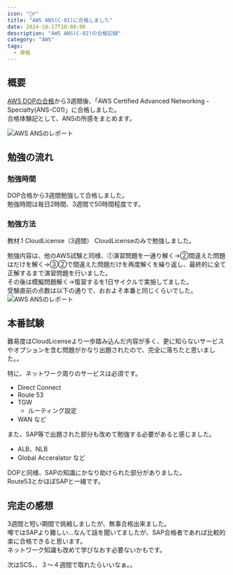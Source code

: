 ```yaml
---
icon: "🤷‍♂️"
title: "AWS ANS(C-01)に合格しました"
date: 2024-10-27T10:00:00
description: "AWS ANS(C-02)の合格記録"
category: "AWS"
tags:
  - 資格
---
```

## 概要
[AWS DOPの合格](https://sori883.dev/posts/aws_dop_c02_passrecord/)から3週間後、「AWS Certified Advanced Networking - Specialty(ANS-C01)」に合格しました。  
合格体験記として、ANSの所感をまとめます。  

![AWS ANSのレポート](./aws_ans_report.webp)

## 勉強の流れ
### 勉強時間
DOP合格から3週間勉強して合格しました。  
勉強時間は毎日2時間、3週間で50時間程度です。  

### 勉強方法
教材.1 CloudLicense（3週間）
CloudLicenseのみで勉強しました。  
<ExLinkCard url="https://cloud-license.com/" />

勉強内容は、他のAWS試験と同様、⓵演習問題を一通り解く→②間違えた問題はだけを解く→③②で間違えた問題だけを再度解くを繰り返し、最終的に全て正解するまで演習問題を行いました。    
その後は模擬問題解く→復習するを1日サイクルで実施してました。  
受験直前の点数は以下の通りで、おおよそ本番と同じくらいでした。  
![AWS ANSのレポート](./aws_ans_cl.webp)

## 本番試験
難易度はCloudLicenseより一歩踏み込んだ内容が多く、更に知らないサービスやオプションを含む問題がかなり出題されたので、完全に落ちたと思いました。。  

特に、ネットワーク周りのサービスは必須です。  
- Direct Connect
- Route 53
- TGW
  - ルーティング設定
- WAN
など  

また、SAP等で出題された部分も改めて勉強する必要があると感じました。  
- ALB、NLB
- Global Acceralator
など  

DOPと同様、SAPの知識にかなり助けられた部分がありました。  
Route53とかほぼSAPと一緒です。  

## 完走の感想
3週間と短い期間で挑戦しましたが、無事合格出来ました。  
噂ではSAPより難しい...なんて話を聞いてましたが、SAP合格者であれば比較的楽に合格できると思います。  
ネットワーク知識も改めて学びなおす必要ないかもです。  

次はSCS、、３～４週間で取れたらいいなぁ。。  